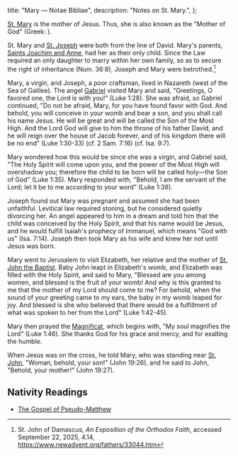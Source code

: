   title: "Mary — Notae Bibliae",
  description: "Notes on St. Mary.",
};

<Initial text="Mary" />

[St. Mary](/glossary/names#mary) is the mother of Jesus. Thus, she is also known as the "Mother of God" (Greek: *<Definition lang="greek" anchor="theotokos" text="Theotokos" />*).

St. Mary and [St. Joseph](/people/saints/biblical/joseph) were both from the line of David. Mary's parents, [Saints Joachim and Anne](/people/saints/biblical/joachim-and-anne), had her as their only child. Since the Law required an only daughter to marry within her own family, so as to secure the right of inheritance (Num. 36:8), Joseph and Mary were betrothed.[^1]

Mary, a virgin, and Joseph, a poor craftsman, lived in Nazareth (west of the Sea of Galilee). The angel [Gabriel](/people/saints/angels/gabriel) visited Mary and said, "Greetings, O favored one, the Lord is with you!" (Luke 1:28). She was afraid, so Gabriel continued, "Do not be afraid, Mary, for you have found favor with God. And behold, you will conceive in your womb and bear a son, and you shall call his name Jesus. He will be great and will be called the Son of the Most High. And the Lord God will give to him the throne of his father David, and he will reign over the house of Jacob forever, and of his kingdom there will be no end" (Luke 1:30-33) (cf. 2 Sam. 7:16) (cf. Isa. 9:7).

Mary wondered how this would be since she was a virgin, and Gabriel said, "The Holy Spirit will come upon you, and the power of the Most High will overshadow you; therefore the child to be born will be called holy—the Son of God" (Luke 1:35). Mary responded with, "Behold, I am the servant of the Lord; let it be to me according to your word" (Luke 1:38).

Joseph found out Mary was pregnant and assumed she had been unfaithful. Levitical law required stoning, but he considered quietly divorcing her. An angel appeared to him in a dream and told him that the child was conceived by the Holy Spirit, and that his name would be Jesus, and he would fulfill Isaiah's prophecy of Immanuel, which means "God with us" (Isa. 7:14). Joseph then took Mary as his wife and knew her not until Jesus was born.

Mary went to Jerusalem to visit Elizabeth, her relative and the mother of [St. John the Baptist](/people/saints/biblical/john-the-baptist). Baby John leapt in Elizabeth's womb, and Elizabeth was filled with the Holy Spirit, and said to Mary, "Blessed are you among women, and blessed is the fruit of your womb! And why is this granted to me that the mother of my Lord should come to me? For behold, when the sound of your greeting came to my ears, the baby in my womb leaped for joy. And blessed is she who believed that there would be a fulfillment of what was spoken to her from the Lord" (Luke 1:42-45).

Mary then prayed the [Magnificat](/liturgy/music/chants/magnificat), which begins with, "My soul magnifies the Lord" (Luke 1:46). She thanks God for his grace and mercy, and for exalting the humble.

When Jesus was on the cross, he told Mary, who was standing near [St. John](/people/saints/apostles/john), "Woman, behold, your son!" (John 19:26), and he said to John, "Behold, your mother!" (John 19:27).

## Nativity Readings

- [The Gospel of Pseudo-Matthew](/bible/apocrypha/gospel-of-pseudo-matthew)

[^1]: St. John of Damascus, *An Exposition of the Orthodox Faith*, accessed September 22, 2025, 4.14, https://www.newadvent.org/fathers/33044.htm

